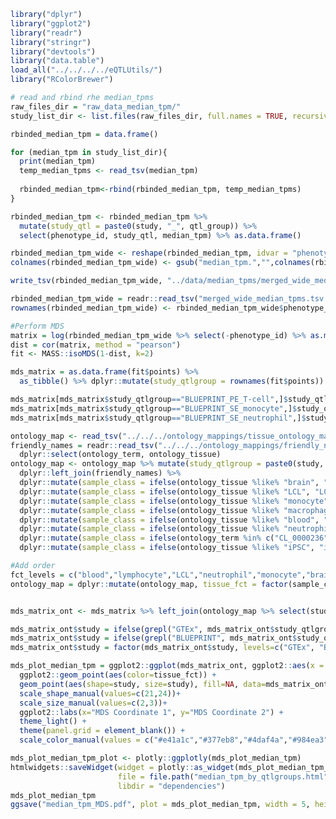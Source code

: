 ```r
library("dplyr")
library("ggplot2")
library("readr")
library("stringr")
library("devtools")
library("data.table")
load_all("../../../../eQTLUtils/")
library("RColorBrewer")
```

```r
# read and rbind rhe median_tpms
raw_files_dir = "raw_data_median_tpm/"
study_list_dir <- list.files(raw_files_dir, full.names = TRUE, recursive = TRUE)

rbinded_median_tpm = data.frame()

for (median_tpm in study_list_dir){
  print(median_tpm)
  temp_median_tpms <- read_tsv(median_tpm)
  
  rbinded_median_tpm<-rbind(rbinded_median_tpm, temp_median_tpms)
}

rbinded_median_tpm <- rbinded_median_tpm %>% 
  mutate(study_qtl = paste0(study, "_", qtl_group)) %>% 
  select(phenotype_id, study_qtl, median_tpm) %>% as.data.frame()

rbinded_median_tpm_wide <- reshape(rbinded_median_tpm, idvar = "phenotype_id", timevar = "study_qtl", direction = "wide")
colnames(rbinded_median_tpm_wide) <- gsub("median_tpm.","",colnames(rbinded_median_tpm_wide) )

write_tsv(rbinded_median_tpm_wide, "../data/median_tpms/merged_wide_median_tpms.tsv")
```


```r
rbinded_median_tpm_wide = readr::read_tsv("merged_wide_median_tpms.tsv.gz")
rownames(rbinded_median_tpm_wide) <- rbinded_median_tpm_wide$phenotype_id 

#Perform MDS
matrix = log(rbinded_median_tpm_wide %>% select(-phenotype_id) %>% as.matrix()+0.1,2)
dist = cor(matrix, method = "pearson")
fit <- MASS::isoMDS(1-dist, k=2)

mds_matrix = as.data.frame(fit$points) %>%
  as_tibble() %>% dplyr::mutate(study_qtlgroup = rownames(fit$points)) 

mds_matrix[mds_matrix$study_qtlgroup=="BLUEPRINT_PE_T-cell",]$study_qtlgroup <- "BLUEPRINT_T-cell"
mds_matrix[mds_matrix$study_qtlgroup=="BLUEPRINT_SE_monocyte",]$study_qtlgroup <- "BLUEPRINT_monocyte"
mds_matrix[mds_matrix$study_qtlgroup=="BLUEPRINT_SE_neutrophil",]$study_qtlgroup <- "BLUEPRINT_neutrophil"

ontology_map <- read_tsv("../../../ontology_mappings/tissue_ontology_mapping.tsv")
friendly_names = readr::read_tsv("../../../ontology_mappings/friendly_names.tsv") %>%
  dplyr::select(ontology_term, ontology_tissue)
ontology_map <- ontology_map %>% mutate(study_qtlgroup = paste0(study, "_", qtl_group)) %>%
  dplyr::left_join(friendly_names) %>%
  dplyr::mutate(sample_class = ifelse(ontology_tissue %like% "brain", "brain", "other")) %>%
  dplyr::mutate(sample_class = ifelse(ontology_tissue %like% "LCL", "LCL", sample_class)) %>%
  dplyr::mutate(sample_class = ifelse(ontology_tissue %like% "monocyte", "monocyte", sample_class)) %>%
  dplyr::mutate(sample_class = ifelse(ontology_tissue %like% "macrophage", "macrophage", sample_class)) %>%
  dplyr::mutate(sample_class = ifelse(ontology_tissue %like% "blood", "blood", sample_class)) %>%
  dplyr::mutate(sample_class = ifelse(ontology_tissue %like% "neutrophil", "neutrophil", sample_class)) %>%
  dplyr::mutate(sample_class = ifelse(ontology_term %in% c("CL_0000236","CL_0002677","CL_0002678","CL_0000624","CL_0000625","CL_0000623","CL_0000899","CL_0000546","CL_0000545","CL_0000899","CL_0002038","CL_0000084"), "lymphocyte", sample_class)) %>%
  dplyr::mutate(sample_class = ifelse(ontology_tissue %like% "iPSC", "iPSC", sample_class))

#Add order
fct_levels = c("blood","lymphocyte","LCL","neutrophil","monocyte","brain","macrophage","iPSC","other")
ontology_map = dplyr::mutate(ontology_map, tissue_fct = factor(sample_class, levels = fct_levels))


mds_matrix_ont <- mds_matrix %>% left_join(ontology_map %>% select(study_qtlgroup, tissue_fct), by = "study_qtlgroup")

mds_matrix_ont$study = ifelse(grepl("GTEx", mds_matrix_ont$study_qtlgroup), "GTEx", NA)
mds_matrix_ont$study = ifelse(grepl("BLUEPRINT", mds_matrix_ont$study_qtlgroup), "BLUEPRINT", mds_matrix_ont$study)
mds_matrix_ont$study = factor(mds_matrix_ont$study, levels=c("GTEx", "BLUEPRINT", NA))

mds_plot_median_tpm = ggplot2::ggplot(mds_matrix_ont, ggplot2::aes(x = V1, y = -V2, label = study_qtlgroup)) +
  ggplot2::geom_point(aes(color=tissue_fct)) +
  geom_point(aes(shape=study, size=study), fill=NA, data=mds_matrix_ont[!is.na(mds_matrix_ont$study),],) +
  scale_shape_manual(values=c(21,24))+
  scale_size_manual(values=c(2,3))+
  ggplot2::labs(x="MDS Coordinate 1", y="MDS Coordinate 2") + 
  theme_light() +
  theme(panel.grid = element_blank()) + 
  scale_color_manual(values = c("#e41a1c","#377eb8","#4daf4a","#984ea3","#ff7f00","#fed976","#a65628","#f781bf","#999999"))

mds_plot_median_tpm_plot <- plotly::ggplotly(mds_plot_median_tpm)
htmlwidgets::saveWidget(widget = plotly::as_widget(mds_plot_median_tpm_plot),
                        file = file.path("median_tpm_by_qtlgroups.html"),
                        libdir = "dependencies")
mds_plot_median_tpm
ggsave("median_tpm_MDS.pdf", plot = mds_plot_median_tpm, width = 5, height = 3.1)


```


